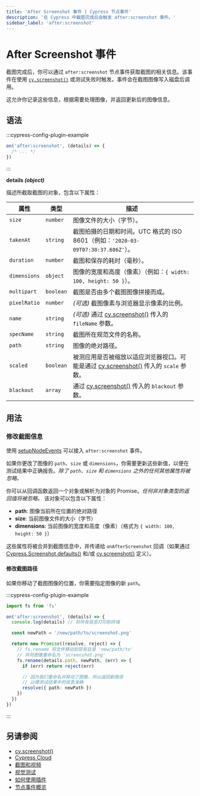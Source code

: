 ```yaml
---
title: 'After Screenshot 事件 | Cypress 节点事件'
description: '在 Cypress 中截图完成后会触发 after:screenshot 事件。'
sidebar_label: 'after:screenshot'
---
```


<ProductHeading product="app" />

# After Screenshot 事件

截图完成后，你可以通过 `after:screenshot` 节点事件获取截图的相关信息。该事件在使用 [`cy.screenshot()`](/api/commands/screenshot) 或测试失败时触发。事件会在截图图像写入磁盘后调用。

这允许你记录这些信息，根据需要处理图像，并返回更新后的图像信息。

## 语法

<WarningSetupNodeEvents />

:::cypress-config-plugin-example

```js
on('after:screenshot', (details) => {
  /* ... */
})
```

:::

<Icon name="angle-right" /> **details _(object)_**

描述所截取截图的对象，包含以下属性：

| 属性          | 类型       | 描述                                                                                                                                                                 |
| ------------- | ---------- | ------------------------------------------------------------------------------------------------------------------------------------------------------------------- |
| `size`        | `number`   | 图像文件的大小（字节）。                                                                                                                                              |
| `takenAt`     | `string`   | 截图拍摄的日期和时间。UTC 格式的 ISO 8601（例如：`'2020-03-09T07:30:37.686Z'`）。                                                                                    |
| `duration`    | `number`   | 截图和保存的耗时（毫秒）。                                                                                                                                            |
| `dimensions`  | `object`   | 图像的宽度和高度（像素）（例如：`{ width: 100, height: 50 }`）。                                                                                                     |
| `multipart`   | `boolean`  | 截图是否由多个截图图像拼接而成。                                                                                                                                        |
| `pixelRatio`  | `number`   | _(可选)_ 截图像素与浏览器显示像素的比例。                                                                                                                              |
| `name`        | `string`   | _(可选)_ 通过 [cy.screenshot()](/api/commands/screenshot#Arguments) 传入的 `fileName` 参数。                                                                         |
| `specName`    | `string`   | 截图所在规范文件的名称。                                                                                                                                              |
| `path`        | `string`   | 图像的绝对路径。                                                                                                                                                      |
| `scaled`      | `boolean`  | 被测应用是否被缩放以适应浏览器视口。可能是通过 [cy.screenshot()](/api/commands/screenshot#Arguments) 传入的 `scale` 参数。                                             |
| `blackout`    | `array`    | 通过 [cy.screenshot()](/api/commands/screenshot#Arguments) 传入的 `blackout` 参数。                                                                                  |

## 用法

### 修改截图信息

使用 [setupNodeEvents](/app/plugins/plugins-guide#Using-a-plugin) 可以接入 `after:screenshot` 事件。

如果你更改了图像的 `path`、`size` 或 `dimensions`，你需要更新这些新值，以便在测试结果中正确报告。_除了 `path`、`size` 和 `dimensions` 之外的任何其他属性将被忽略。_

你可以从回调函数返回一个对象或解析为对象的 Promise。_任何非对象类型的返回值将被忽略。_ 该对象可以包含以下属性：

- **path**: 图像当前所在位置的绝对路径
- **size**: 当前图像文件的大小（字节）
- **dimensions**: 当前图像的宽度和高度（像素）（格式为 `{ width: 100, height: 50 }`）

这些属性将被合并到截图信息中，并传递给 `onAfterScreenshot` 回调（如果通过 [Cypress.Screenshot.defaults()](/api/cypress-api/screenshot-api) 和/或 [cy.screenshot()](/api/commands/screenshot) 定义）。

#### 修改截图路径

如果你移动了截图图像的位置，你需要指定图像的新 `path`。

:::cypress-config-plugin-example

```ts
import fs from 'fs'
```

```ts
on('after:screenshot', (details) => {
  console.log(details) // 将所有信息打印到终端

  const newPath = '/new/path/to/screenshot.png'

  return new Promise((resolve, reject) => {
    // fs.rename 将文件移动到现有目录 'new/path/to'
    // 并将图像重命名为 'screenshot.png'
    fs.rename(details.path, newPath, (err) => {
      if (err) return reject(err)

      // 因为我们重命名并移动了图像，所以返回新路径
      // 以便测试结果中的信息准确
      resolve({ path: newPath })
    })
  })
})
```

:::

## 另请参阅

- [cy.screenshot()](/api/commands/screenshot)
- [Cypress Cloud](/cloud/get-started/introduction)
- [截图和视频](/app/guides/screenshots-and-videos)
- [视觉测试](/app/tooling/visual-testing)
- [如何使用插件](/app/plugins/plugins-guide)
- [节点事件概览](/api/node-events/overview)